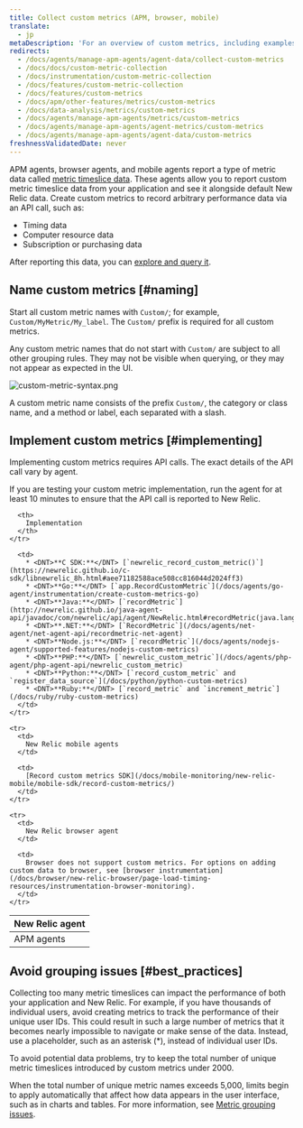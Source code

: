 ```yaml
---
title: Collect custom metrics (APM, browser, mobile)
translate:
  - jp
metaDescription: 'For an overview of custom metrics, including examples, best practices, and a quick reference by New Relic agent, start here.'
redirects:
  - /docs/agents/manage-apm-agents/agent-data/collect-custom-metrics
  - /docs/docs/custom-metric-collection
  - /docs/instrumentation/custom-metric-collection
  - /docs/features/custom-metric-collection
  - /docs/features/custom-metrics
  - /docs/apm/other-features/metrics/custom-metrics
  - /docs/data-analysis/metrics/custom-metrics
  - /docs/agents/manage-apm-agents/metrics/custom-metrics
  - /docs/agents/manage-apm-agents/agent-metrics/custom-metrics
  - /docs/agents/manage-apm-agents/agent-data/custom-metrics
freshnessValidatedDate: never
---
```


APM agents, browser agents, and mobile agents report a type of metric data called [metric timeslice data](/docs/using-new-relic/data/understand-data/new-relic-data-types#timeslice-data). These agents allow you to report custom metric timeslice data from your application and see it alongside default New Relic data. Create custom metrics to record arbitrary performance data via an API call, such as:

* Timing data
* Computer resource data
* Subscription or purchasing data

After reporting this data, you can [explore and query it](/docs/query-your-data/nrql-new-relic-query-language/nrql-query-tutorials/query-apm-metric-timeslice-data-nrql).

## Name custom metrics [#naming]

Start all custom metric names with `Custom/`; for example, `Custom/MyMetric/My_label`. The `Custom/` prefix is required for all custom metrics.

Any custom metric names that do not start with `Custom/` are subject to all other grouping rules. They may not be visible when querying, or they may not appear as expected in the UI.

<img
  title="custom-metric-syntax.png"
  alt="custom-metric-syntax.png"
  src="/images/apm_diagram_custom-metric-syntax.webp"
/>

A custom metric name consists of the prefix `Custom/`, the category or class name, and a method or label, each separated with a slash.

## Implement custom metrics [#implementing]

Implementing custom metrics requires API calls. The exact details of the API call vary by agent.

<Callout variant="tip">
  If you are testing your custom metric implementation, run the agent for at least 10 minutes to ensure that the API call is reported to New Relic.
</Callout>

<table>
  <thead>
    <tr>
      <th style={{ width: "200px" }}>
        New Relic agent
      </th>

      <th>
        Implementation
      </th>
    </tr>
  </thead>

  <tbody>
    <tr>
      <td>
        APM agents
      </td>

      <td>
        * <DNT>**C SDK:**</DNT> [`newrelic_record_custom_metric()`](https://newrelic.github.io/c-sdk/libnewrelic_8h.html#aee71182588ace508cc816044d2024ff3)
        * <DNT>**Go:**</DNT> [`app.RecordCustomMetric`](/docs/agents/go-agent/instrumentation/create-custom-metrics-go)
        * <DNT>**Java:**</DNT> [`recordMetric`](http://newrelic.github.io/java-agent-api/javadoc/com/newrelic/api/agent/NewRelic.html#recordMetric(java.lang.String,%20float))
        * <DNT>**.NET:**</DNT> [`RecordMetric`](/docs/agents/net-agent/net-agent-api/recordmetric-net-agent)
        * <DNT>**Node.js:**</DNT> [`recordMetric`](/docs/agents/nodejs-agent/supported-features/nodejs-custom-metrics)
        * <DNT>**PHP:**</DNT> [`newrelic_custom_metric`](/docs/agents/php-agent/php-agent-api/newrelic_custom_metric)
        * <DNT>**Python:**</DNT> [`record_custom_metric` and `register_data_source`](/docs/python/python-custom-metrics)
        * <DNT>**Ruby:**</DNT> [`record_metric` and `increment_metric`](/docs/ruby/ruby-custom-metrics)
      </td>
    </tr>

    <tr>
      <td>
        New Relic mobile agents
      </td>

      <td>
        [Record custom metrics SDK](/docs/mobile-monitoring/new-relic-mobile/mobile-sdk/record-custom-metrics/)
      </td>
    </tr>

    <tr>
      <td>
        New Relic browser agent
      </td>

      <td>
        Browser does not support custom metrics. For options on adding custom data to browser, see [browser instrumentation](/docs/browser/new-relic-browser/page-load-timing-resources/instrumentation-browser-monitoring).
      </td>
    </tr>
  </tbody>
</table>

## Avoid grouping issues [#best_practices]

Collecting too many metric timeslices can impact the performance of both your application and New Relic. For example, if you have thousands of individual users, avoid creating metrics to track the performance of their unique user IDs. This could result in such a large number of metrics that it becomes nearly impossible to navigate or make sense of the data. Instead, use a placeholder, such as an asterisk (\*), instead of individual user IDs.

<Callout variant="important">
  To avoid potential data problems, try to keep the total number of unique metric timeslices introduced by custom metrics under 2000.
</Callout>

When the total number of unique metric names exceeds 5,000, limits begin to apply automatically that affect how data appears in the user interface, such as in charts and tables. For more information, see [Metric grouping issues](/docs/features/metric-grouping-issues).
